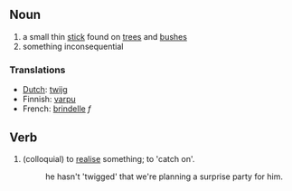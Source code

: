 ==Noun==
#a small thin [[stick]] found on [[trees]] and [[bushes]]
#something inconsequential

===Translations===
*[[Dutch]]: [[twijg]]
*Finnish: [[varpu]]
*French: [[brindelle]] ''f''

==Verb==
#(colloquial) to [[realise]] something; to 'catch on'.
#:he hasn't 'twigged' that we're planning a surprise party for him.